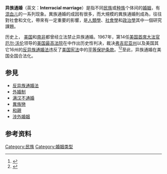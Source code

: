 '''异族通婚'''（英文：'''Interracial marriage'''）是指不同[[民族|民族]]或[[种族|种族]]个体间的[[婚姻|婚姻]]，有[[混血儿|混血儿]]的一系列现象。異族通婚的成因有很多，而大規模的異族通婚則成為{{link-en|種族混合|Miscegenation}}，往往對社會和文化，帶來有一定重要的影響，是[[人類學|人類學]]、[[社會學|社會學]]和[[政治學|政治學]]其中一個研究課題。

历史上， [[美国|美国]]和[[南非|南非]]都曾经立法禁止异族通婚。1967年，第14任[[美国首席大法官|美国首席大法官]][[厄尔·沃伦|厄尔·沃伦]]领导的[[美国最高法院|美国最高法院]]在{{link-en|洛文诉弗吉尼亚州案|Loving v. Virginia}}中作出历史性判决，裁决[[弗吉尼亚州|弗吉尼亚州]]以及美国其它16州的[[反异族通婚法|反异族通婚法]]违反了[[美国宪法|美国宪法]]中的[[平等保护条款|平等保护条款]]。<ref>{{Cite web|title=Loving v. Virginia|url=https://www.oyez.org/cases/1966/395|date=|last=|first=|language=en|website=Oyez|access-date=2019-09-21|archive-url=https://web.archive.org/web/20161115152456/https://www.oyez.org/cases/1966/395|archive-date=2016-11-15|dead-url=no}}</ref><ref>{{Cite web|title=Loving v. Virginia|url=https://www.law.cornell.edu/supremecourt/text/388/1|language=en|website=LII / Legal Information Institute|access-date=2019-09-21|archive-url=https://web.archive.org/web/20191015003713/https://www.law.cornell.edu/supremecourt/text/388/1|archive-date=2019-10-15|dead-url=no}}</ref>至此，异族通婚在美国全国合法化。

==参見==
*[[反异族通婚法|反异族通婚法]]
*[[外婚制|外婚制]]
*[[满汉不通婚|满汉不通婚]]
*[[異族戀|異族戀]]
*[[和親|和親]]
*[[涉外婚姻|涉外婚姻]]

== 参考资料 ==
[[Category:民族|Category:民族]]
[[Category:婚姻类型|Category:婚姻类型]]
<references />{{Society-stub}}